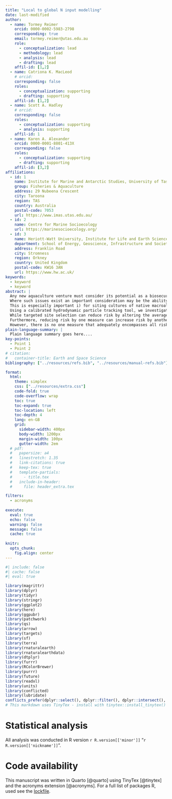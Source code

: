 ```yaml
---
title: "Local to global N input modelling"
date: last-modified
author:
  - name: Tormey Reimer
    orcid: 0000-0002-5983-2798
    corresponding: true
    email: tormey.reimer@utas.edu.au
    role: 
      - conceptualization: lead
      - methodology: lead
      - analysis: lead
      - drafting: lead
    affil-id: [1,2]
  - name: Catriona K. MacLeod
    # orcid: 
    corresponding: false
    roles: 
      - conceptualization: supporting
      - drafting: supporting
    affil-id: [1,2]
  - name: Scott A. Hadley
    # orcid: 
    corresponding: false
    roles: 
      - conceptualization: supporting
      - analysis: supporting
    affil-id: 1
  - name: Karen A. Alexander
    orcid: 0000-0001-8801-413X
    corresponding: false
    roles: 
      - conceptualization: supporting
      - drafting: supporting
    affil-id: [3,2]
affiliations:
  - id: 1
    name: Institute for Marine and Antarctic Studies, University of Tasmania
    group: Fisheries & Aquaculture
    address: 29 Nubeena Crescent
    city: Taroona
    region: TAS
    country: Australia
    postal-code: 7053
    url: https://www.imas.utas.edu.au/
  - id: 2
    name: Centre for Marine Socioecology
    url: https://marinesocioecology.org/
  - id: 3
    name: Heriott-Watt University, Institute for Life and Earth Sciences
    department: School of Energy, Geoscience, Infrastructure and Society
    address: Franklin Road
    city: Stromness
    region: Orkney
    country: United Kingdom
    postal-code: KW16 3AN
    url: https://www.hw.ac.uk/
keywords:
  - keyword
  - keyword
abstract: |
  Any new aquaculture venture must consider its potential as a biosecurity risk to native populations. 
  Where such issues exist an important consideration may be the ability to inﬂuence or change the routes by which pathogenic particles can propagate. 
  This is especially important i) for siting cultures of native macroalgae, which may affect local populations and ii) in IMTA, where macroalgae must be sited near salmon pens. 
  Using a calibrated hydrodynamic particle tracking tool, we investigate the realistic potential placement of macroalgae farms and how they affect the connectivity of an entire estuary. By characterising a heavily cultivated estuary according to several measures representing risk, we develop new conﬁgurations of farm sites designed to reduce the risk to wild populations. 
  While targeted site selection can reduce risk by altering the average risk of farm sites in the network, farm sites overall have relatively less inﬂuence on the connectivity of the whole system than wild sites. 
  Furthermore, reducing risk by one measure can increase risk by another measure if particles remain viable for >24 hours. Particle viability is a major determinant in the types of risk present, with a 24-hour lifespan leading to markedly different outcomes than any lifespan >1 week. Connectivity analysis is a powerful tool for risk assessment and mitigation, and for optimising regulation and monitoring by identifying sites where monitoring could be most effective.
  However, there is no one measure that adequately encompasses all risk and managers must assess trade-offs according to the particle(s) and types of risk being considered.
plain-language-summary: |
  Plain language summary goes here....
key-points:
  - Point 1
  - Point 2
# citation:
#   container-title: Earth and Space Science
bibliography: ["../resources/refs.bib", "../resources/manual-refs.bib"]

format: 
  html:
    theme: simplex
    css: ["../resources/extra.css"]
    code-fold: true
    code-overflow: wrap
    toc: true
    toc-expand: true
    toc-location: left
    toc-depth: 4
    lang: en-GB
    grid:
      sidebar-width: 400px
      body-width: 1200px
      margin-width: 100px
      gutter-width: 2em
  # pdf: 
  #   papersize: a4
  #   linestretch: 1.35
  #   link-citations: true
  #   keep-tex: true
  #   template-partials:
  #     - title.tex
  #   include-in-header:
  #     file: header_extra.tex

filters:
  - acronyms
  
execute:
  eval: true
  echo: false
  warning: false
  message: false
  cache: true
  
knitr: 
  opts_chunk:
    fig.align: center
---
```


```r
#| include: false
#| cache: false
#| eval: true

library(magrittr)
library(dplyr)
library(tidyr)
library(stringr)
library(ggplot2)
library(here)
library(ggpubr)
library(patchwork)
library(qs)
library(arrow)
library(targets)
library(sf)
library(terra)
library(rnaturalearth)
library(rnaturalearthdata)
library(dtplyr)
library(furrr)
library(RColorBrewer)
library(purrr)
library(future)
library(readxl)
library(units)
library(conflicted)
library(lubridate)
conflicts_prefer(dplyr::select(), dplyr::filter(), dplyr::intersect(), .quiet = T)
# This markdown uses TinyTex - install with tinytex::install_tinytex()


```

# Statistical analysis

All analysis was conducted in R version `r R.version[['minor']]` "`r R.version[['nickname']]`". 

# Code availability

This manuscript was written in Quarto [@quarto] using TinyTex [@tinytex] and the acronyms extension [@acronyms]. 
For a full list of packages R, used see the [lockfile](https://www.github.com).



